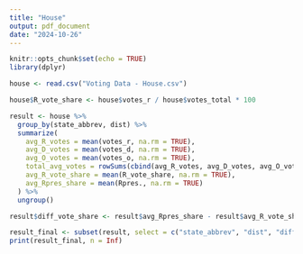 ```yaml
---
title: "House"
output: pdf_document
date: "2024-10-26"
---
```


```r
knitr::opts_chunk$set(echo = TRUE)
library(dplyr)
```

```r
house <- read.csv("Voting Data - House.csv")
```

```r
house$R_vote_share <- house$votes_r / house$votes_total * 100

result <- house %>%
  group_by(state_abbrev, dist) %>%
  summarize(
    avg_R_votes = mean(votes_r, na.rm = TRUE),
    avg_D_votes = mean(votes_d, na.rm = TRUE),
    avg_O_votes = mean(votes_o, na.rm = TRUE),
    total_avg_votes = rowSums(cbind(avg_R_votes, avg_D_votes, avg_O_votes), na.rm = TRUE),
    avg_R_vote_share = mean(R_vote_share, na.rm = TRUE),
    avg_Rpres_share = mean(Rpres., na.rm = TRUE)
  ) %>%
  ungroup()

result$diff_vote_share <- result$avg_Rpres_share - result$avg_R_vote_share

result_final <- subset(result, select = c("state_abbrev", "dist", "diff_vote_share"))
print(result_final, n = Inf) 

```

